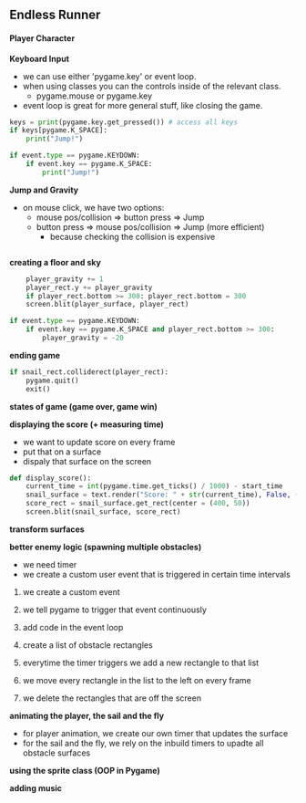 ## Endless Runner

#### Player Character

**Keyboard Input**

- we can use either 'pygame.key' or event loop.
- when using classes you can the controls inside of the relevant class.
    - pygame.mouse or pygame.key
- event loop is great for more general stuff, like closing the game.

```Python
keys = print(pygame.key.get_pressed()) # access all keys
if keys[pygame.K_SPACE]:
    print("Jump!")
```

```Python 
if event.type == pygame.KEYDOWN:
    if event.key == pygame.K_SPACE:
        print("Jump!")
```

**Jump and Gravity**

- on mouse click, we have two options:
    - mouse pos/collision => button press => Jump
    - button press => mouse pos/collision => Jump (more efficient)
        - because checking the collision is expensive

```Python
```

**creating a floor and sky**

```Python
    player_gravity += 1
    player_rect.y += player_gravity
    if player_rect.bottom >= 300: player_rect.bottom = 300
    screen.blit(player_surface, player_rect)
```

```Python
if event.type == pygame.KEYDOWN:
    if event.key == pygame.K_SPACE and player_rect.bottom >= 300:
        player_gravity = -20
```
**ending game**

```Python
if snail_rect.colliderect(player_rect):
    pygame.quit()
    exit()
```

**states of game (game over, game win)**

**displaying the score (+ measuring time)**
- we want to update score on every frame
- put that on a surface
- dispaly that surface on the screen

```Python
def display_score():
    current_time = int(pygame.time.get_ticks() / 1000) - start_time
    snail_surface = text.render("Score: " + str(current_time), False, (65, 65, 65))
    score_rect = snail_surface.get_rect(center = (400, 50))
    screen.blit(snail_surface, score_rect)
```

**transform surfaces**



**better enemy logic (spawning multiple obstacles)**
- we need timer
- we create a custom user event that is triggered in certain time intervals

1. we create a custom event
2. we tell pygame to trigger that event continuously
3. add code in the event loop

1. create a list of obstacle rectangles
2. everytime the timer triggers we add a new rectangle to that list
3. we move every rectangle in the list to the left on every frame
4. we delete the rectangles that are off the screen

**animating the player, the sail and the fly**
- for player animation, we create our own timer that updates the surface
- for the sail and the fly, we rely on the inbuild timers to upadte all obstacle surfaces


**using the sprite class (OOP in Pygame)**

**adding music**
